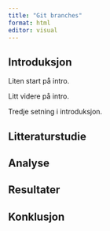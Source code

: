 ```yaml
---
title: "Git branches"
format: html
editor: visual
---
```


## Introduksjon

Liten start på intro.

Litt videre på intro.

Tredje setning i introduksjon.

## Litteraturstudie

## Analyse

## Resultater

## Konklusjon
